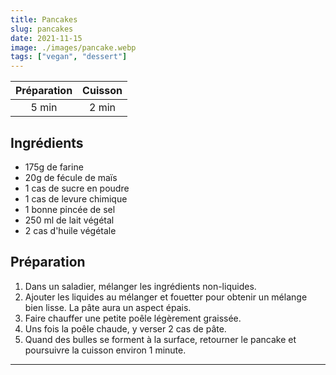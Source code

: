 ```yaml
---
title: Pancakes
slug: pancakes
date: 2021-11-15
image: ./images/pancake.webp
tags: ["vegan", "dessert"]
---
```


| Préparation | Cuisson |
| :-: | :-: |
| 5 min | 2 min |

## Ingrédients
- <ListItem>175g de farine</ListItem>
- <ListItem>20g de fécule de maïs</ListItem>
- <ListItem>1 cas de sucre en poudre</ListItem>
- <ListItem>1 cas de levure chimique</ListItem>
- <ListItem>1 bonne pincée de sel</ListItem>
- <ListItem>250 ml de lait végétal</ListItem>
- <ListItem>2 cas d'huile végétale</ListItem>


## Préparation

1. Dans un saladier, mélanger les ingrédients non-liquides.
2. Ajouter les liquides au mélanger et fouetter pour obtenir un mélange bien lisse. La pâte aura un aspect épais.
3. Faire chauffer une petite poêle légèrement graissée.
4. Uns fois la poêle chaude, y verser 2 cas de pâte.
5. Quand des bulles se forment à la surface, retourner le pancake et poursuivre la cuisson environ 1 minute.

---
